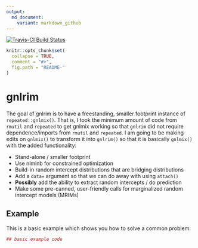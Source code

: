 ```yaml
---
output:
  md_document:
    variant: markdown_github
---
```


<!-- README.md is generated from README.Rmd. Please edit that file -->
[![Travis-CI Build Status](https://travis-ci.org/swihart/gnlrim.svg?branch=master)](https://travis-ci.org/swihart/gnlrim)

```r
knitr::opts_chunk$set(
  collapse = TRUE,
  comment = "#>",
  fig.path = "README-"
)
```

# gnlrim

The goal of gnlrim is to have a freestanding, smaller footprint instance of `repeated::gnlmix()`.  That is, I took the minimum amount of code from `rmutil` and `repeated` to get gnlmix working so that `gnlrim` did not require dependence/imports from `rmutil` and `repeated`.  I am going to be making edits on `gnlmix()` to transform it into `gnlrim()` so that it is basically `gnlmix()` with the added functionality:

  *  Stand-alone / smaller footprint
  *  Use nlminb for constrained optimization
  *  Build-in random intercept distributions that are bridging distributions
  *  Add a `data=` argument so that we can do away with using `attach()`
  *  **Possibly** add the ability to extract random intercepts / do prediction
  *  Make some pre-canned, user-friendly calls for marginalized random intercept models (MRIMs)

## Example

This is a basic example which shows you how to solve a common problem:

```r
## basic example code
```
